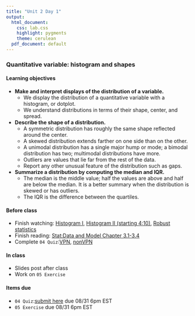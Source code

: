 ```yaml
---
title: "Unit 2 Day 1"
output: 
  html_document:
    css: lab.css
    highlight: pygments
    theme: cerulean
  pdf_document: default
---
```

### Quantitative variable: histogram and shapes

#### Learning objectives 
* **Make and interpret displays of the distribution of a variable.**
  * We display the distribution of a quantitative variable with a histogram, or dotplot.
  * We understand distributions in terms of their shape, center, and spread. 

* **Describe the shape of a distribution.**
  * A symmetric distribution has roughly the same shape reflected around the center.
  * A skewed distribution extends farther on one side than on the other.
  * A unimodal distribution has a single major hump or mode; a bimodal distribution has two; multimodal distributions have more.
  * Outliers are values that lie far from the rest of the data.
  * Report any other unusual feature of the distribution such as gaps.

* **Summarize a distribution by computing the median and IQR.**
  * The median is the middle value; half the values are above and half are below the median. It is a better summary when the distribution is skewed or has outliers.
  * The IQR is the difference between the quartiles. 

#### Before class
* Finish watching: [Histogram I](https://vimeo.com/221607341), [Histogram II (starting 4:10)](https://www.coursera.org/learn/probability-intro/lecture/9kRJf/visualizing-numerical-data), [Robust statistics](https://www.coursera.org/learn/probability-intro/lecture/ssktR/robust-statistics)
* Finish reading: [Stat:Data and Model Chapter 3.1-3.4](https://piazza.com/class_profile/get_resource/kcqqet0ou724kc/keeqv4nxlc41s7)
* Complete `04 Quiz`:[VPN](http://138.110.84.108:3838/sshan/quiz/Unit2/), [nonVPN](http://159.89.233.150:3838/stat140/quiz/Unit2/)

#### In class
* Slides post after class
* Work on ```05 Exercise```

#### Items due
* ```04 Quiz```:[submit here](https://moodle.mtholyoke.edu/mod/assign/view.php?id=560521&forceview=1) due 08/31 6pm EST
* ```05 Exercise``` due 08/31 6pm EST
